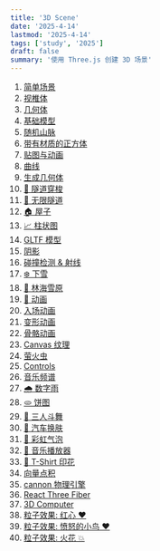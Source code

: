 ```yaml
---
title: '3D Scene'
date: '2025-4-14'
lastmod: '2025-4-14'
tags: ['study', '2025']
draft: false
summary: '使用 Three.js 创建 3D 场景'
---
```


1. <a href="/repo/3d?scene=base" target="_blank">简单场景</a>
2. <a href="/repo/3d?scene=cameraHelper" target="_blank">视椎体</a>
3. <a href="/repo/3d?scene=geometry" target="_blank">几何体</a>
4. <a href="/repo/3d?scene=baseModel" target="_blank">基础模型</a>
5. <a href="/repo/3d?scene=randomMountain" target="_blank">随机山脉</a>
6. <a href="/repo/3d?scene=material" target="_blank">带有材质的正方体</a>
7. <a href="/repo/3d?scene=uv" target="_blank">贴图与动画</a>
8. <a href="/repo/3d?scene=curve" target="_blank">曲线</a>
9. <a href="/repo/3d?scene=genGeometry" target="_blank">生成几何体</a>
10. <a href="/repo/3d?scene=tubeTravel" target="_blank">🚉 隧道穿梭</a>
11. <a href="/repo/3d?scene=infiniteTube" target="_blank">🚉 无限隧道</a>
12. <a href="/repo/3d?scene=house" target="_blank">🏠 屋子</a>
13. <a href="/repo/3d?scene=histogram" target="_blank">📈 柱状图</a>
14. <a href="/repo/3d?scene=gltf" target="_blank">GLTF 模型</a>
15. <a href="/repo/3d?scene=shadow" target="_blank">阴影</a>
16. <a href="/repo/3d?scene=raycaster" target="_blank">碰撞检测 & 射线</a>
17. <a href="/repo/3d?scene=snowSprite" target="_blank">❄️ 下雪</a>
18. <a href="/repo/3d?scene=snowyForest" target="_blank">🌲 林海雪原</a>
19. <a href="/repo/3d?scene=animation" target="_blank">🐎 动画</a>
20. <a href="/repo/3d?scene=entranceAnimation" target="_blank">入场动画</a>
21. <a href="/repo/3d?scene=distortedAnimation" target="_blank">变形动画</a>
22. <a href="/repo/3d?scene=skeletonAnimation" target="_blank">骨骼动画</a>
23. <a href="/repo/3d?scene=canvasTexture" target="_blank">Canvas 纹理</a>
24. <a href="/repo/3d?scene=fireworm" target="_blank">萤火虫</a>
25. <a href="/repo/3d?scene=controls" target="_blank">Controls</a>
26. <a href="/repo/3d?scene=spectrum" target="_blank">音乐频谱</a>
27. <a href="/repo/3d?scene=digitalRain" target="_blank">🌧️ 数字雨</a>
28. <a href="/repo/3d?scene=barChart" target="_blank">🫓 饼图</a>
29. <a href="/repo/3d?scene=dancerBattle" target="_blank">💃 三人斗舞</a>
30. <a href="/repo/3d?scene=carSkin" target="_blank">🚗 汽车换肤</a>
31. <a href="/repo/3d?scene=rainbowBubble" target="_blank">🌈 彩虹气泡</a>
32. <a href="/repo/3d?scene=musicPlayer" target="_blank">🎵 音乐播放器</a>
33. <a href="/repo/3d?scene=printFlower" target="_blank">🌸 T-Shirt 印花</a>
34. <a href="/repo/3d?scene=vectorDotProduct" target="_blank">向量点积</a>
35. <a href="/repo/3d?scene=cannon" target="_blank">cannon 物理引擎</a>
36. <a href="/repo/3d?scene=r3f" target="_blank">React Three Fiber</a>
37. <a href="/repo/3d?scene=3dComputer" target="_blank">3D Computer</a>
38. <a href="/repo/3d?scene=3QuarksRedHeart" target="_blank">粒子效果: 红心 ♥️</a>
39. <a href="/repo/3d?scene=3QuarksAngryBird" target="_blank">粒子效果: 愤怒的小鸟 ♥️</a>
40. <a href="/repo/3d?scene=3QuarksScintilla" target="_blank">粒子效果: 火花 💥</a>